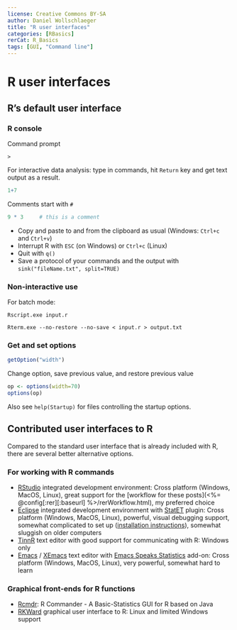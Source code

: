 ```yaml
---
license: Creative Commons BY-SA
author: Daniel Wollschlaeger
title: "R user interfaces"
categories: [RBasics]
rerCat: R_Basics
tags: [GUI, "Command line"]
---
```


R user interfaces
=========================

R's default user interface
----------------

### R console

Command prompt

```
>
```

For interactive data analysis: type in commands, hit `Return` key and get text output as a result.

```r
1+7
```

Comments start with `#`

```r
9 * 3     # this is a comment
```

 * Copy and paste to and from the clipboard as usual (Windows: `Ctrl+c` and `Ctrl+v`)
 * Interrupt R with `ESC` (on Windows) or `Ctrl+c` (Linux)
 * Quit with `q()`
 * Save a protocol of your commands and the output with `sink("fileName.txt", split=TRUE)`

### Non-interactive use

For batch mode:

`Rscript.exe input.r`

`Rterm.exe --no-restore --no-save < input.r > output.txt`

### Get and set options

```r
getOption("width")
```

Change option, save previous value, and restore previous value

```r
op <- options(width=70)
options(op)
```

Also see `help(Startup)` for files controlling the startup options.

Contributed user interfaces to R
----------------

Compared to the standard user interface that is already included with R, there are several better alternative options.

### For working with R commands

 - [RStudio](http://www.rstudio.org/) integrated development environment: Cross platform (Windows, MacOS, Linux), great support for the [workflow for these posts](<%= @config[:rer][:baseurl] %>/rerWorkflow.html), my preferred choice
 - [Eclipse](http://www.eclipse.org/eclipse) integrated development environment with [StatET](http://www.walware.de/goto/statet) plugin: Cross platform (Windows, MacOS, Linux), powerful, visual debugging support, somewhat complicated to set up ([installation instructions](http://www.splusbook.com/RIntro/R_Eclipse_StatET.pdf)), somewhat sluggish on older computers
 - [TinnR](http://sourceforge.net/projects/tinn-r) text editor with good support for communicating with R: Windows only
 - [Emacs](http://www.gnu.org/software/emacs/) / [XEmacs](http://www.xemacs.org/) text editor with [Emacs Speaks Statistics](http://ess.r-project.org/) add-on: Cross platform (Windows, MacOS, Linux), very powerful, somewhat hard to learn

### Graphical front-ends for R functions

 - [Rcmdr](http://socserv.mcmaster.ca/jfox/Misc/Rcmdr/): R Commander - A Basic-Statistics GUI for R based on Java
 - [RKWard](http://rkward.sourceforge.net/) graphical user interface to R: Linux and limited Windows support
